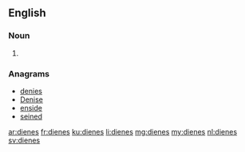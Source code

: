 ==English==

===Noun===
{{head|en}}

# {{plural of|diene}}

===Anagrams===
* [[denies#English|denies]]
* [[Denise#English|Denise]]
* [[enside#English|enside]]
* [[seined#English|seined]]

[[ar:dienes]]
[[fr:dienes]]
[[ku:dienes]]
[[li:dienes]]
[[mg:dienes]]
[[my:dienes]]
[[nl:dienes]]
[[sv:dienes]]
